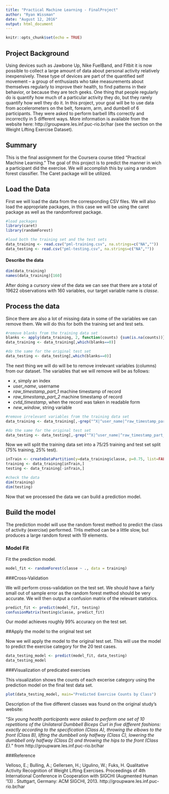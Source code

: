 ```yaml
---
title: "Practical Machine Learning - FinalProject"
author: "Ryan Wissman"
date: "August 12, 2016"
output: html_document
---
```


```r
knitr::opts_chunk$set(echo = TRUE)
```

## Project Background

Using devices such as Jawbone Up, Nike FuelBand, and Fitbit it is now possible to collect a large amount of data about personal activity relatively inexpensively. These type of devices are part of the quantified self movement – a group of enthusiasts who take measurements about themselves regularly to improve their health, to find patterns in their behavior, or because they are tech geeks. One thing that people regularly do is quantify how much of a particular activity they do, but they rarely quantify how well they do it. In this project, your goal will be to use data from accelerometers on the belt, forearm, arm, and dumbell of 6 participants. They were asked to perform barbell lifts correctly and incorrectly in 5 different ways. More information is available from the website here: http://groupware.les.inf.puc-rio.br/har (see the section on the Weight Lifting Exercise Dataset).

## Summary

This is the final assignment for the Coursera course titled "Practical Machine Learning." The goal of this project is to predict the manner in wich a participant did the exercise. We will accomplish this by using a random forest classifier. The Caret package will be utilized.

## Load the Data

First we will load the data from the corresponding CSV files. We will also load the appropriate packages, in this case we will be using the caret package as well as the randomforest package. 

```r
#load packages
library(caret)
library(randomForest)

#load both the training set and the test sets
data_training <- read.csv("pml-training.csv", na.strings=c("NA",""))
data_testing <- read.csv("pml-testing.csv", na.strings=c("NA",""))
```

#### Describe the data

```r
dim(data_training)
names(data_training)[160]
```

After doing a cursory view of the data we can see that there are a total of 19622 observations with 160 variables, our target variable name is *classe*.

## Process the data

Since there are also a lot of missing data in some of the variables we can remove them. We will do this for both the training set and test sets. 

```r
#remove blanks from the training data set
blanks <- apply(data_training, 2, function(counts) {sum(is.na(counts))})
data_training <- data_training[,which(blanks==0)]

#do the same for the original test set
data_testing <- data_testing[,which(blanks==0)]
```

The next thing we will do will be to remove irrelevant variables (columns) from our dataset. The variables that we will remove will be as follows:

* *x*, simply an index
* *user_name*, username
* *raw_timestamp_part_1* machine timestamp of record
* *raw_timestamp_part_2* machine timestamp of record
* *cvtd_timestamp*, when the record was taken in readable form
* *new_window*, string variable

```r
#remove irrelevant variables from the training data set
data_training <- data_training[,-grep("^X|^user_name|^raw_timestamp_part_1|^raw_timestamp_part_2|^cvtd_timestamp|^new_window", names(data_training))]

#do the same for the original test set
data_testing <- data_testing[,-grep("^X|^user_name|^raw_timestamp_part_1|^raw_timestamp_part_2|^cvtd_timestamp|^new_window", names(data_testing))]
```

Now we will split the training data set into a 75/25 training and test set split (75% training, 25% test). 

```r
inTrain <- createDataPartition(y=data_training$classe, p=0.75, list=FALSE)
training <- data_training[inTrain,]
testing <- data_training[-inTrain,]

#check the data
dim(training)
dim(testing)
```

Now that we processed the data we can build a prediction model.

## Build the model

The prediction model will use the random forest method to predict the class of activity (exercise) performed. THis method can be a little slow, but produces a large random forest with 19 elements.

### Model Fit

Fit the prediction model.

```r
model_fit <- randomForest(classe ~ ., data = training)
```

###Cross-Validation

We will perform cross-validation on the test set. We should have a fairly small out of sample error as the random forest method should be very accurate. We will then output a confusion matrix of the relevant statistics.

```r
predict_fit <- predict(model_fit, testing)
confusionMatrix(testing$classe, predict_fit)
```

Our model achieves roughly 99% accuracy on the test set. 

##Apply the model to the original test set

Now we will apply the model to the original test set. This will use the model to predict the exercise category for the 20 test cases. 

```r
data_testing_model <- predict(model_fit, data_testing)
data_testing_model
```

###Visualization of predicated exercises 

This visualization shows the counts of each excerise category using the prediction model on the final test data set. 

```r
plot(data_testing_model, main="Predicted Exercise Counts by Class")
```

Description of the five different classes was found on the original study's website: 

"*Six young health participants were asked to perform one set of 10 repetitions of the Unilateral Dumbbell Biceps Curl in five different fashions: exactly according to the specification (Class A), throwing the elbows to the front (Class B), lifting the dumbbell only halfway (Class C), lowering the dumbbell only halfway (Class D) and throwing the hips to the front (Class E).*" from http://groupware.les.inf.puc-rio.br/har

###Reference

Velloso, E.; Bulling, A.; Gellersen, H.; Ugulino, W.; Fuks, H. Qualitative Activity Recognition of Weight Lifting Exercises. Proceedings of 4th International Conference in Cooperation with SIGCHI (Augmented Human '13) . Stuttgart, Germany: ACM SIGCHI, 2013. http://groupware.les.inf.puc-rio.br/har
